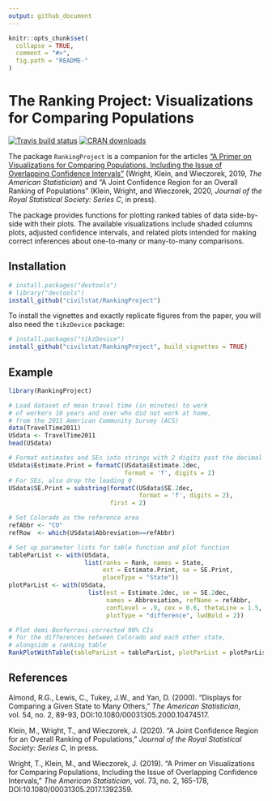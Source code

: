 ```yaml
---
output: github_document
---
```


<!-- README.md is generated from README.Rmd. Please edit that file -->

```r
knitr::opts_chunk$set(
  collapse = TRUE,
  comment = "#>",
  fig.path = "README-"
)
```

# The Ranking Project: Visualizations for Comparing Populations

<!-- badges: start -->
[![Travis build status](https://travis-ci.org/civilstat/RankingProject.svg?branch=master)](https://travis-ci.org/civilstat/RankingProject)
[![CRAN downloads](https://cranlogs.r-pkg.org/badges/RankingProject)](https://cran.r-project.org/package=RankingProject)
<!-- badges: end -->

The package `RankingProject` is a companion for the articles ["A Primer on Visualizations for Comparing Populations, Including the Issue of Overlapping Confidence Intervals"](https://doi.org/10.1080/00031305.2017.1392359) (Wright, Klein, and Wieczorek, 2019, *The American Statistician*) and "A Joint Confidence Region for an Overall Ranking of Populations" (Klein, Wright, and Wieczorek, 2020, *Journal of the Royal Statistical Society: Series C*, in press).

The package provides functions for plotting ranked tables of data side-by-side with their plots. The available visualizations include shaded columns plots, adjusted confidence intervals, and related plots intended for making correct inferences about one-to-many or many-to-many comparisons.

## Installation

```r
# install.packages("devtools")
# library("devtools")
install_github("civilstat/RankingProject")
```

To install the vignettes and exactly replicate figures from the paper,
you will also need the `tikzDevice` package:

```r
# install.packages("tikzDevice")
install_github("civilstat/RankingProject", build_vignettes = TRUE)
```

## Example

```r
library(RankingProject)

# Load dataset of mean travel time (in minutes) to work
# of workers 16 years and over who did not work at home,
# from the 2011 American Community Survey (ACS)
data(TravelTime2011)
USdata <- TravelTime2011
head(USdata)

# Format estimates and SEs into strings with 2 digits past the decimal
USdata$Estimate.Print = formatC(USdata$Estimate.2dec,
                                format = 'f', digits = 2)
# For SEs, also drop the leading 0
USdata$SE.Print = substring(formatC(USdata$SE.2dec,
                                    format = 'f', digits = 2),
                            first = 2)

# Set Colorado as the reference area
refAbbr <- "CO"
refRow  <- which(USdata$Abbreviation==refAbbr)

# Set up parameter lists for table function and plot function
tableParList <- with(USdata,
                     list(ranks = Rank, names = State,
                          est = Estimate.Print, se = SE.Print,
                          placeType = "State"))
plotParList <- with(USdata,
                      list(est = Estimate.2dec, se = SE.2dec,
                           names = Abbreviation, refName = refAbbr,
                           confLevel = .9, cex = 0.6, thetaLine = 1.5,
                           plotType = "difference", lwdBold = 2))

# Plot demi-Bonferroni-corrected 90% CIs
# for the differences between Colorado and each other state,
# alongside a ranking table
RankPlotWithTable(tableParList = tableParList, plotParList = plotParList)
```

## References

Almond, R.G., Lewis, C., Tukey, J.W., and Yan, D. (2000). "Displays for Comparing a Given State to Many Others," *The American Statistician*, vol. 54, no. 2, 89-93, DOI:10.1080/00031305.2000.10474517.

Klein, M., Wright, T., and Wieczorek, J. (2020). "A Joint Confidence Region for an Overall Ranking of Populations," *Journal of the Royal Statistical Society: Series C*, in press.

Wright, T., Klein, M., and Wieczorek, J. (2019). "A Primer on Visualizations for Comparing Populations, Including the Issue of Overlapping Confidence Intervals," *The American Statistician*, vol. 73, no. 2, 165-178, DOI:10.1080/00031305.2017.1392359.

